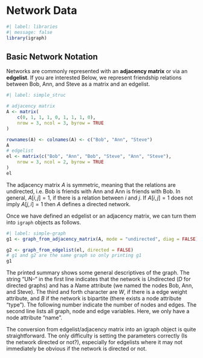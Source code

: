 # Network Data

```r
#| label: libraries
#| message: false
library(igraph)
```

## Basic Network Notation

Networks are commonly represented with an **adjacency matrix** or via an **edgelist**. If you are interested 
Below, we represent friendship relations between Bob, Ann, and Steve as a matrix and an edgelist.
```r
#| label: simple_struc

# adjacency matrix
A <- matrix(
    c(0, 1, 1, 1, 0, 1, 1, 1, 0),
    nrow = 3, ncol = 3, byrow = TRUE
)

rownames(A) <- colnames(A) <- c("Bob", "Ann", "Steve")
A
# edgelist
el <- matrix(c("Bob", "Ann", "Bob", "Steve", "Ann", "Steve"),
    nrow = 3, ncol = 2, byrow = TRUE
)
el
```

The adjacency matrix $A$ is symmetric, meaning that the relations are undirected, i.e. Bob is friends with
Ann and Ann is friends with Bob. In general, $A[i,j]=1$, if there is a relation between $i$ and $j$.
If $A[i,j]=1$ does not imply $A[j,i]=1$ then $A$ defines a directed network.

Once we have defined an edgelist or an adjacency matrix, we can turn them into `igraph` objects as follows.

```r
#| label: simple-graph
g1 <- graph_from_adjacency_matrix(A, mode = "undirected", diag = FALSE)

g2 <- graph_from_edgelist(el, directed = FALSE)
# g1 and g2 are the same graph so only printing g1
g1
```

The printed summary shows some general descriptives of the graph.
The string "UN--" in the first line indicates that the network is *U*ndirected (*D* for directed graphs) and has a *N*ame attribute (we named the nodes Bob, Ann, and Steve). The third and forth character are *W*, if there is a edge weight attribute, and *B* if the network is bipartite (there exists a node attribute "type"). The following number indicate the number of nodes and edges.
The second line lists all graph, node and edge variables. Here, we only have a node attribute "name". 

The conversion from edgelist/adjacency matrix into an igraph object is quite straightforward. The only difficulty is setting the parameters correctly (Is the network directed or not?), especially for edgelists where it may not immediately be obvious if the network is directed or not.

